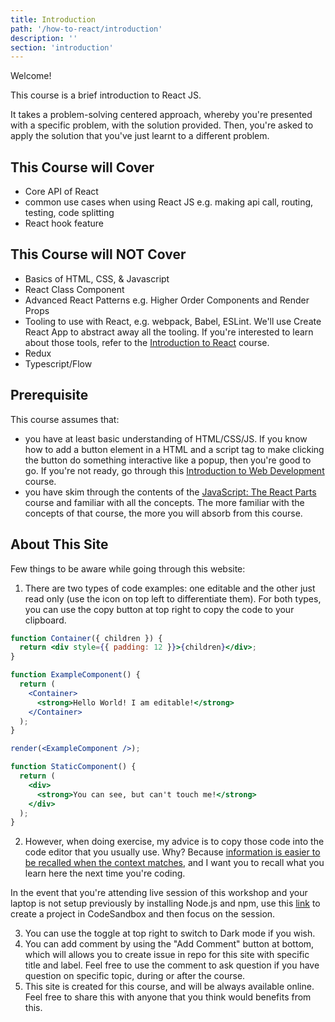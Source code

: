 ```yaml
---
title: Introduction
path: '/how-to-react/introduction'
description: ''
section: 'introduction'
---
```


Welcome!

This course is a brief introduction to React JS.

It takes a problem-solving centered approach, whereby you're presented with a specific problem, with the solution provided. Then, you're asked to apply the solution that you've just learnt to a different problem.

## This Course will Cover

- Core API of React
- common use cases when using React JS e.g. making api call, routing, testing, code splitting
- React hook feature

## This Course will NOT Cover

- Basics of HTML, CSS, & Javascript
- React Class Component
- Advanced React Patterns e.g. Higher Order Components and Render Props
- Tooling to use with React, e.g. webpack, Babel, ESLint. We'll use Create React App to abstract away all the tooling. If you're interested to learn about those tools, refer to the [Introduction to React][intro-to-react-js] course.
- Redux
- Typescript/Flow

## Prerequisite

This course assumes that:

- you have at least basic understanding of HTML/CSS/JS. If you know how to add a button element in a HTML and a script tag to make clicking the button do something interactive like a popup, then you're good to go. If you're not ready, go through this [Introduction to Web Development][intro-to-webdev] course.
- you have skim through the contents of the [JavaScript: The React Parts][js-the-react-parts] course and familiar with all the concepts. The more familiar with the concepts of that course, the more you will absorb from this course.

## About This Site

Few things to be aware while going through this website:

1. There are two types of code examples: one editable and the other just read only (use the icon on top left to differentiate them). For both types, you can use the copy button at top right to copy the code to your clipboard.

```jsx live noInline
function Container({ children }) {
  return <div style={{ padding: 12 }}>{children}</div>;
}

function ExampleComponent() {
  return (
    <Container>
      <strong>Hello World! I am editable!</strong>
    </Container>
  );
}

render(<ExampleComponent />);
```

```jsx
function StaticComponent() {
  return (
    <div>
      <strong>You can see, but can't touch me!</strong>
    </div>
  );
}
```

2. However, when doing exercise, my advice is to copy those code into the code editor that you usually use. Why? Because [information is easier to be recalled when the context matches][recall-context], and I want you to recall what you learn here the next time you're coding.

<aside>

In the event that you're attending live session of this workshop and your laptop is not setup previously by installing Node.js and npm, use this [link][new-react-sandbox] to create a project in CodeSandbox and then focus on the session.

</aside>

3. You can use the toggle at top right to switch to Dark mode if you wish.
4. You can add comment by using the "Add Comment" button at bottom, which will allows you to create issue in repo for this site with specific title and label. Feel free to use the comment to ask question if you have question on specific topic, during or after the course.
5. This site is created for this course, and will be always available online. Feel free to share this with anyone that you think would benefits from this.

[intro-to-webdev]: https://intro-to-web-dev.netlify.com/
[intro-to-react-js]: https://intro-to-react-js.netlify.com/
[js-the-react-parts]: /js-the-react-parts
[recall-context]: https://en.wikipedia.org/wiki/Recall_(memory)#Context
[new-react-sandbox]: https://codesandbox.io/s/new
